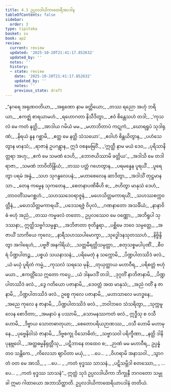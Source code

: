 ```yaml
---
title: 4.3 ဥပ္ပလဒါယိကာထေရီအပဒါန
tableOfContents: false
sidebar:
  order: 3
type: tipitaka
basket: su
book: ap2
review:
  current: review
  updated: '2025-10-20T21:41:17.852632'
  updated_by: ''
  notes: ''
  history:
  - state: review
    date: '2025-10-20T21:41:17.852632'
    updated_by: ''
    notes: ''
    previous_state: draft
---
```



<DynamicBreadcrumb />


<ReviewStatus review={frontmatter.review} showDetails={true} />

<HypothesisAnnotation frontmatter={frontmatter} />

<Division number="57" book="ap2" e="ch" v="20" p="37">

<Paragraph number="1265" type="verses" book="ap2">
_“နဂရေ အရုဏဝတိယာ,_  
_အရုဏော နာမ ခတ္တိယော;_  
_တဿ ရညော အဟုံ ဘရိယာ,_  
_ဧကဇ္ဈံ စာရယာမဟံ._  

</Paragraph>

</Division>
<Division number="58" book="ap2" e="ch" v="20" p="37">

<Paragraph number="1266" type="verses" book="ap2">
_ရဟောဂတာ နိသီဒိတွာ,_  
_ဧဝံ စိန္တေသဟံ တဒါ;_  
_‘ကုသလံ မေ ကတံ နတ္ထိ,_  
_အာဒါယ ဂမိယံ မမ._  

</Paragraph>

</Division>
<Division number="59" book="ap2" e="ch" v="20" p="37">

<Paragraph number="1267" type="verses" book="ap2">
_မဟာဘိတာပံ ကဋုကံ,_  
_ဃောရရူပံ သုဒါရုဏံ;_  
_နိရယံ နူန ဂစ္ဆာမိ,_  
_ဧတ္ထ မေ နတ္ထိ သံသယော’._  

</Paragraph>

</Division>
<Division number="60" book="ap2" e="ch" v="20" p="37">

<Paragraph number="1268" type="verses" book="ap2">
_ဧဝါဟံ စိန္တယိတွာန,_  
_ပဟံသေတွာန မာနသံ;_  
_ရာဇာနံ ဥပဂန္တွာန,_  
ဣဒံ ဝစနမဗြဝိံ._  

</Paragraph>

</Division>
<Division number="61" book="ap2" e="ch" v="20" p="37">

<Paragraph number="1269" type="verses" book="ap2">
_‘ဣတ္ထီ နာမ မယံ ဒေဝ,_  
_ပုရိသာနိတ္တရာ အဟု;_  
_ဧကံ မေ သမဏံ ဒေဟိ,_  
_ဘောဇယိဿာမိ ခတ္တိယ’._  

</Paragraph>

</Division>
<Division number="62" book="ap2" e="ch" v="20" p="37">

<Paragraph number="1270" type="verses" book="ap2">
_အဒါသိ မေ တဒါ ရာဇာ,_  
_သမဏံ ဘာဝိတိန္ဒြိယံ;_  
_တဿ ပတ္တံ ဂဟေတွာန,_  
_ပရမန္နေန ပူရယိံ._  

</Paragraph>

</Division>
<Division number="63" book="ap2" e="ch" v="20" p="37">

<Paragraph number="1271" type="verses" book="ap2">
_ပူရေတွာ ပရမံ အန္နံ,_  
_သဟ သုဂန္ဓလေပနံ;_  
_မဟာစေလေန ဆာဒိတွာ,_  
_အဒါသိံ တုဋ္ဌမာနသာ._  

</Paragraph>

</Division>
<Division number="64" book="ap2" e="ch" v="20" p="37">

<Paragraph number="1272" type="verses" book="ap2">
_တေန ကမ္မေန သုကတေန,_  
_စေတနာပဏိဓီဟိ စ;_  
_ဇဟိတွာ မာနုသံ ဒေဟံ,_  
_တာဝတိံသမဂစ္ဆဟံ._  

</Paragraph>

</Division>
<Division number="65" book="ap2" e="ch" v="20" p="37">

<Paragraph number="1273" type="verses" book="ap2">
_သဟဿဒေဝရာဇူနံ,_  
_မဟေသိတ္တမကာရယိံ;_  
_သဟဿစက္ကဝတ္တီနံ,_  
_မဟေသိတ္တမကာရယိံ._  

</Paragraph>

</Division>
<Division number="66" book="ap2" e="ch" v="20" p="37">

<Paragraph number="1274" type="verses" book="ap2">
_ပဒေသရဇ္ဇံ ဝိပုလံ,_  
_ဂဏနာတော အသင်္ခိယံ;_  
_နာနာဝိဓံ ဗဟုံ အညံ,_  
_တဿ ကမ္မဖလံ တတော._  

</Paragraph>

</Division>
<Division number="67" book="ap2" e="ch" v="20" p="38">

<Paragraph number="1275" book="ap2">
ဥပ္ပလဿေဝ မေ ဝဏ္ဏော,_  
_အဘိရူပါ သုဒဿနာ;_  
ဣတ္ထိသဗ္ဗင်္ဂသမ္ပန္နာ,_  
_အဘိဇာတာ ဇုတိန္ဓရာ._  

</Paragraph>

</Division>
<Division number="68" book="ap2" e="ch" v="20" p="45">

<Paragraph number="1276" type="verses" book="ap2">
_ပစ္ဆိမေ ဘဝေ သမ္ပတ္တေ,_  
_အဇာယိံ သာကိယေ ကုလေ;_  
_နာရီသဟဿပါမောက္ခာ,_  
_သုဒ္ဓေါဒနသုတဿဟံ._  

</Paragraph>

</Division>
<Division number="69" book="ap2" e="ch" v="20" p="45">

<Paragraph number="1277" type="verses" book="ap2">
_နိဗ္ဗိန္ဒိတွာ အဂါရေဟံ,_  
_ပဗ္ဗဇိံ အနဂါရိယံ;_  
_သတ္တမီရတ္တိသမ္ပတ္တာ,_  
_စတုသစ္စမပါပုဏိံ._  

</Paragraph>

</Division>
<Division number="70" book="ap2" e="ch" v="20" p="45">

<Paragraph number="1278" type="verses" book="ap2">
_စီဝရံ ပိဏ္ဍပါတဉ္စ,_  
_ပစ္စယံ သယနာသနံ;_  
_ပရိမေတုံ န သက္ကောမိ,_  
_ပိဏ္ဍပါတဿိဒံ ဖလံ._  

</Paragraph>

</Division>
<Division number="71" book="ap2" e="ch" v="20" p="45">

<Paragraph number="1279" type="verses" book="ap2">
_ယံ မယှံ ပူရိတံ ကမ္မံ,_  
_ကုသလံ သရသေ မုနိ;_  
_တုယှတ္ထာယ မဟာဝီရ,_  
_ပရိစတ္တံ ဗဟုံ မယာ._  

</Paragraph>

</Division>
<Division number="72" book="ap2" e="ch" v="20" p="45">

<Paragraph number="1280" type="verses" book="ap2">
_ဧကတ္တိံသေ ဣတော ကပ္ပေ,_  
_ယံ ဒါနမဒဒိံ တဒါ;_  
_ဒုဂ္ဂတိံ နာဘိဇာနာမိ,_  
_ပိဏ္ဍပါတဿိဒံ ဖလံ._  

</Paragraph>

</Division>
<Division number="73" book="ap2" e="ch" v="20" p="52">

<Paragraph number="1281" type="verses" book="ap2">
_ဒွေ ဂတိယော ပဇာနာမိ,_  
_ဒေဝတ္တံ အထ မာနုသံ;_  
_အညံ ဂတိံ န ဇာနာမိ,_  
_ပိဏ္ဍပါတဿိဒံ ဖလံ._  

</Paragraph>

</Division>
<Division number="74" book="ap2" e="ch" v="20" p="52">

<Paragraph number="1282" type="verses" book="ap2">
ဥစ္စေ ကုလေ ပဇာနာမိ,_  
_မဟာသာလေ မဟဒ္ဓနေ;_  
_အညေ ကုလေ န ဇာနာမိ,_  
_ပိဏ္ဍပါတဿိဒံ ဖလံ._  

</Paragraph>

</Division>
<Division number="75" book="ap2" e="ch" v="20" p="52">

<Paragraph number="1283" type="verses" book="ap2">
_ဘဝါဘဝေ သံသရိတွာ,_  
_သုက္ကမူလေန စောဒိတာ;_  
_အမနာပံ န ပဿာမိ,_  
_သောမနဿကတံ ဖလံ._  

</Paragraph>

</Division>
<Division number="76" book="ap2" e="ch" v="20" p="52">

<Paragraph number="1284" type="verses" book="ap2">
ဣဒ္ဓီသု စ ဝသီ ဟောမိ,_  
_ဒိဗ္ဗာယ သောတဓာတုယာ;_  
_စေတောပရိယဉာဏဿ,_  
_ဝသီ ဟောမိ မဟာမုနေ._  

</Paragraph>

</Division>
<Division number="77" book="ap2" e="ch" v="20" p="52">

<Paragraph number="1285" type="verses" book="ap2">
_ပုဗ္ဗေနိဝါသံ ဇာနာမိ,_  
_ဒိဗ္ဗစက္ခု ဝိသောဓိတံ;_  
_သဗ္ဗာသဝါ ပရိက္ခီဏာ,_  
_နတ္ထိ ဒါနိ ပုနဗ္ဘဝေါ._  

</Paragraph>

</Division>
<Division number="78" book="ap2" e="ch" v="20" p="52">

<Paragraph number="1286" type="verses" book="ap2">
_အတ္ထဓမ္မနိရုတ္တီသု,_  
_ပဋိဘာနေ တထေဝ စ;_  
_ဉာဏံ မမ မဟာဝီရ,_  
ဥပ္ပန္နံ တဝ သန္တိကေ._  

</Paragraph>

</Division>
<Division number="79" book="ap2" e="ch" v="20" p="52">

<Paragraph number="1287" type="verses" book="ap2">
_ကိလေသာ ဈာပိတာ မယှံ,_  
_ …ပေ… _  
_ဝိဟရာမိ အနာသဝါ._  

</Paragraph>

</Division>
<Division number="80" book="ap2" e="ch" v="20" p="52">

<Paragraph number="1288" type="verses" book="ap2">
_သွာဂတံ ဝတ မေ အာသိ,_  
_ …ပေ… _  
_ကတံ ဗုဒ္ဓဿ သာသနံ._  

</Paragraph>

</Division>
<Division number="81" book="ap2" e="ch" v="20" p="61">

<Paragraph number="1289" type="verses" book="ap2">
_ပဋိသမ္ဘိဒါ စတဿော,_  
_ …ပေ… _  
_ကတံ ဗုဒ္ဓဿ သာသနံ”._  

</Paragraph>

<Paragraph number="1290" book="ap2">
ဣတ္ထံ သုဒံ ဥပ္ပလဒါယိကာ ဘိက္ခုနီ ဘဂဝတော သမ္မုခါ ဣမာ ဂါထာယော အဘာသိတ္ထာတိ.

</Paragraph>
</Division>

<Paragraph number="1291" type="center" book="ap2">
ဥပ္ပလဒါယိကာထေရိယာပဒါနံ တတိယံ.
</Paragraph>